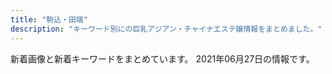 ```yaml
---
title: "駒込・田端"
description: "キーワード別にの巨乳アジアン・チャイナエステ嬢情報をまとめました。"
---
```


新着画像と新着キーワードをまとめています。
2021年06月27日の情報です。

<DmmAffiliateIns />
<KeywordTable
  shops={
    [
    {
        "img_links": [],
        "url": "http://koukou.ests.co/",
        "station": "JR\u99d2\u8fbc\u99c5\u5317\u53e3",
        "name": "\u3046\u3055\u304e",
        "keywords": {}
    },
    {
        "name": "\u30b9\u30c8\u30fc\u30ea\u30fc",
        "url": "http://www.ko-story.com/",
        "keywords": {
            "89": 1,
            "88": 3,
            "87": 3,
            "86": 1,
            "D": 1,
            "C": 7
        },
        "img_links": [
            "http://www.ko-story.com/css/nav/nav-002.jpg",
            "http://www.ko-story.com/css/main-staff03.jpg",
            "http://www.ko-story.com/css/main-staff01.jpg",
            "http://www.ko-story.com/css/top01-left01.png",
            "http://www.ko-story.com/css/osusume-0011.jpg",
            "http://www.ko-story.com/css/osusume-016.jpg",
            "http://www.ko-story.com/css/staff/staff-0005-b.jpg",
            "http://www.ko-story.com/css/top01-left03.jpg",
            "http://www.ko-story.com/css/nav/nav-003.jpg",
            "http://www.ko-story.com/css/staff/staff-008-b.jpg",
            "http://www.ko-story.com/css/nav/nav-004.jpg",
            "http://www.ko-story.com/css/main-girl02.png",
            "http://www.ko-story.com/css/tel01.png",
            "http://www.ko-story.com/css/osusume-17a.jpg",
            "http://www.ko-story.com/css/staff/staff-06-a.jpg",
            "http://www.ko-story.com/css/staff/staff-0005-a.jpg",
            "http://www.ko-story.com/css/top01-left02.jpg",
            "http://www.ko-story.com/css/staff/staff-0010-a.jpg",
            "http://www.ko-story.com/css/head-change.jpg",
            "http://www.ko-story.com/css/nav/nav-007.jpg",
            "http://www.ko-story.com/css/staff/staff-008-a.jpg",
            "http://www.ko-story.com/css/nav/nav-005.jpg",
            "http://www.ko-story.com/css/staff/staff-0010-b.jpg",
            "http://www.ko-story.com/css/nav/nav-006.jpg",
            "http://www.ko-story.com/css/nav/nav-001.jpg",
            "http://www.ko-story.com/css/staff/staff-06-b.jpg"
        ],
        "station": "JR\u99d2\u8fbc\u99c5\u5357\u53e3"
    },
    {
        "url": "http://arm-es.com/",
        "img_links": [
            "http://arm-es.com/media/sites/13/elementor/thumbs/1619432795-1-p6a48o8wfryoxtz2upg7drb5sqdut37uwnb0df4h40.jpg",
            "http://arm-es.com/media/sites/13/2021/03/1616658266-9AFA83A6-DA81-4A53-8BB7-573D97A63C23.jpeg",
            "http://arm-es.com/media/sites/13/elementor/thumbs/1615907550-DE5AD401-0C44-4EC3-AB52-CB94A75B4D20-p4b3gedphkahsbf1rk9reb6hl6w950twbseooo34ps.jpeg",
            "http://arm-es.com/media/sites/13/elementor/thumbs/1612941358-6-p2nc50p3itmqqm29o5tlblp2d044yb4sepriwieg1k.jpg",
            "http://arm-es.com/media/sites/13/2021/02/1613544003-c19.jpg",
            "http://arm-es.com/media/sites/13/2021/02/r1-1.jpg",
            "http://arm-es.com/media/sites/13/elementor/thumbs/1612941267-3-p2nc2n5t7zewrticxz9ywzit7kvvofo0z361k1m1ls.jpg",
            "http://arm-es.com/media/sites/13/elementor/thumbs/1612941250-2-p2nc276j0prrwq5q4xxvubba7e0huzxs0rb32mkypk.jpg",
            "http://arm-es.com/media/sites/13/elementor/thumbs/1614830040-A4F263E2-84CF-4064-849B-5F1D3A8962B7-p3pdykoker7f35d9jk8yis75bexrtphuaa8gl2e10g.jpeg",
            "http://arm-es.com/media/sites/13/2021/02/1623719718-2.jpg",
            "http://arm-es.com/media/sites/13/2021/02/1612776477-top.jpg",
            "http://arm-es.com/media/sites/13/elementor/thumbs/1612941234-1-p2nc1s53zd76qyrkkrfuqf3wp82mfua2movbe779h4.jpg",
            "http://arm-es.com/media/sites/13/elementor/thumbs/1623076401-1-p8bivcvfbo69pdjd473zpuosrfmws3bi1m4vhxza1s.jpg",
            "http://arm-es.com/media/sites/13/elementor/thumbs/1620398909-1-p6tkxy0ltzgi90uyzgw6t8z0s28e1bsp25cklhd2g0.jpg",
            "http://arm-es.com/media/sites/13/2021/02/r2-1.jpg",
            "http://arm-es.com/media/sites/13/elementor/thumbs/1623719718-2-p8ohgdye5w1igswx9b0t9ohujj7obbd4f70dqautgg.jpg",
            "http://arm-es.com/media/sites/13/2021/02/1612779404-flash.jpg",
            "http://arm-es.com/media/sites/13/elementor/thumbs/1612941250-2-p2nc276jzst1ag5kjadb8ljz412n1kwl8w2sec9qjk.jpg",
            "http://arm-es.com/media/sites/13/2021/02/1612779406-flash1.jpg",
            "http://arm-es.com/media/sites/13/elementor/thumbs/1613538765-F562FBE7-D9D5-4A85-97B7-94AF100F9870-p2zdfc5no7l6u0mpugrrh7estz1rfzcbvcszv6b2cg.jpeg",
            "http://arm-es.com/media/sites/13/elementor/thumbs/1612941284-4-p2nc3351h2zivgvaybr7738yehmz4pgnh5hle19ku0.jpg",
            "http://arm-es.com/media/sites/13/2021/03/1616658265-717B549D-EE02-4F25-9DF3-43649AB2785F.jpeg",
            "http://arm-es.com/media/sites/13/elementor/thumbs/1612941410-5-p2nc6dkpe7hnic39qqy6x9d191f82kitxforuwdz20.jpg",
            "http://arm-es.com/media/sites/13/elementor/thumbs/1612941234-1-p2nc1s54yg8g4orez3va4pcllv4rmf8vutn0pww1b4.jpg",
            "http://arm-es.com/media/sites/13/elementor/thumbs/1612941267-3-p2nc2n5s8wdne3iijmujipa4axtqhup7qyec8bx9rs.jpg"
        ],
        "station": "JR\u99d2\u8fbc\u99c5\u6771\u53e3",
        "name": "\u30de\u30b7\u30e5\u30de\u30ed",
        "keywords": {}
    },
    {
        "station": "JR\u99d2\u8fbc\u99c5\u5357\u53e3",
        "url": "http://iyashinomori.oks.bz/",
        "keywords": {},
        "name": "\u7652\u3057\u306e\u68ee",
        "img_links": []
    },
    {
        "img_links": [],
        "name": "\u3066\u3082\u307f\u3084",
        "station": "JR\u99d2\u8fbc\u99c5\u6771\u53e3",
        "url": "http://ko-relax.info/",
        "keywords": {}
    },
    {
        "keywords": {
            "E": 12,
            "87": 12,
            "D": 24,
            "84": 12,
            "86": 12,
            "98": 12,
            "C": 12,
            "G": 24
        },
        "name": "\u7652\u51e6\uff5e\u30e6\u30c9\u30b3\u30ed\uff5e",
        "url": "http://relaxation.ebb.jp/",
        "station": "JR\u99d2\u8fbc\u99c5\u5317\u53e3",
        "img_links": [
            "http://relaxation.ebb.jp/int1.jpg",
            "http://relaxation.ebb.jp/2/uploadimg/1622415919.jpg",
            "http://relaxation.ebb.jp/2/uploadimg/1622446106.jpg",
            "http://relaxation.ebb.jp/int3.jpg",
            "http://relaxation.ebb.jp/2/uploadimg/1614080305.jpg",
            "http://relaxation.ebb.jp/2/uploadimg/1614080268.jpg",
            "http://relaxation.ebb.jp/dozdLZQPkhPUwC2.png",
            "http://relaxation.ebb.jp/2/uploadimg/1623304693.jpg",
            "http://relaxation.ebb.jp/2/uploadimg/1622415926.jpg",
            "http://relaxation.ebb.jp/int2.jpg",
            "http://relaxation.ebb.jp/2/uploadimg/1622958883.jpg",
            "http://relaxation.ebb.jp/2/uploadimg/1622445774.jpg",
            "http://relaxation.ebb.jp/2/uploadimg/1614080297.jpg",
            "http://relaxation.ebb.jp/2/uploadimg/1622415878.jpg",
            "http://relaxation.ebb.jp/vis_theptframe.png",
            "http://relaxation.ebb.jp/2/uploadimg/1622415787.jpg"
        ]
    }
]
}
/>
<DmmAffiliateScript />
